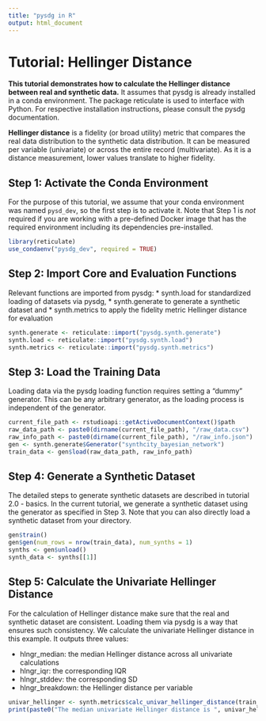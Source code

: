 ```yaml
---
title: "pysdg in R"
output: html_document
---
```


# Tutorial: Hellinger Distance

**This tutorial demonstrates how to calculate the Hellinger distance between real and synthetic data.** It assumes that pysdg is already installed in a conda environment. The package reticulate is used to interface with Python. For respective installation instructions, please consult the pysdg documentation. 

**Hellinger distance** is a fidelity (or broad utility) metric that compares the real data distribution to the synthetic data distribution. It can be measured per variable (univariate) or across the entire record (multivariate). As it is a distance measurement, lower values translate to higher fidelity.

## Step 1: Activate the Conda Environment
For the purpose of this tutorial, we assume that your conda environment was named `pysd_dev`, so the first step is to activate it. Note that Step 1 is *not* required if you are working with a pre-defined Docker image that has the required environment including its dependencies pre-installed.

```r
library(reticulate) 
use_condaenv("pysdg_dev", required = TRUE) 
```

## Step 2: Import Core and Evaluation Functions
Relevant functions are imported from pysdg: 
* synth.load for standardized loading of datasets via pysdg, 
* synth.generate to generate a synthetic dataset and 
* synth.metrics to apply the fidelity metric Hellinger distance for evaluation

```r
synth.generate <- reticulate::import("pysdg.synth.generate") 
synth.load <- reticulate::import("pysdg.synth.load")
synth.metrics <- reticulate::import("pysdg.synth.metrics")
```

## Step 3: Load the Training Data
Loading data via the pysdg loading function requires setting a "dummy" generator. This can be any arbitrary generator, as the loading process is independent of the generator.

```r
current_file_path <- rstudioapi::getActiveDocumentContext()$path
raw_data_path <- paste0(dirname(current_file_path), "/raw_data.csv")
raw_info_path <- paste0(dirname(current_file_path), "/raw_info.json")
gen <- synth.generate$Generator("synthcity_bayesian_network")
train_data <- gen$load(raw_data_path, raw_info_path)
```

## Step 4: Generate a Synthetic Dataset
The detailed steps to generate synthetic datasets are described in tutorial 2.0 - basics. In the current tutorial, we generate a synthetic dataset using the generator as specified in Step 3. Note that you can also directly load a synthetic dataset from your directory.

```r
gen$train()
gen$gen(num_rows = nrow(train_data), num_synths = 1)
synths <- gen$unload()
synth_data <- synths[[1]]
```

## Step 5: Calculate the Univariate Hellinger Distance 
For the calculation of Hellinger distance make sure that the real and synthetic dataset are consistent. Loading them via pysdg is a way that ensures such consistency. We calculate the univariate Hellinger distance in this example. It outputs three values:

* hlngr_median: the median Hellinger distance across all univariate calculations
* hlngr_iqr: the corresponding IQR
* hlngr_stddev: the corresponding SD 
* hlngr_breakdown: the Hellinger distance per variable

```r
univar_hellinger <- synth.metrics$calc_univar_hellinger_distance(train_data, synth_data)
print(paste0("The median univariate Hellinger distance is ", univar_hellinger$hlngr_median))
```
